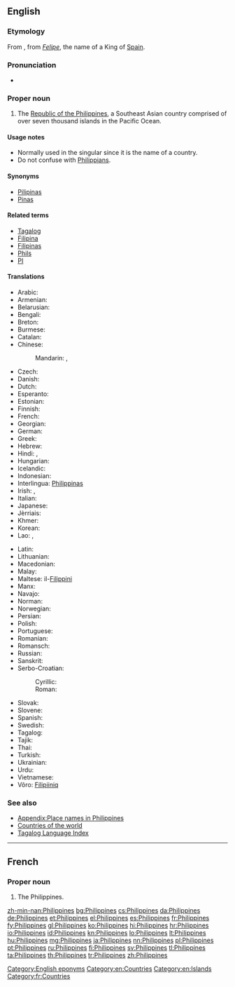 {{also|philippines}}
==English==

===Etymology===
From {{etyl|es|en}} {{term|Filipinas|lang=es}}, from ''[[Felipe]]'', the name of a King of [[Spain]].

===Pronunciation===
* {{audio|En-us-Philippines.ogg|Audio (US)}}

===Proper noun===
{{wikipedia}}
{{en-proper noun|head=the Philippines}}

# The [[Republic of the Philippines]], a Southeast Asian country comprised of over seven thousand islands in the Pacific Ocean.

====Usage notes====
* Normally used in the singular since it is the name of a country.
* Do not confuse with [[Philippians]].

====Synonyms====
* [[Pilipinas]]
* [[Pinas]]

====Related terms====
* [[Tagalog]]
* [[Filipina]]
* [[Filipinas]]
* [[Phils]]
* [[PI]]

====Translations====
{{trans-top|Republic of the Philippines}}
* Arabic: {{t-|ar|الفلبين|m|tr=al-filibiin}}
* Armenian: {{t-|hy|Ֆիլիպիններ|tr=Filipinner}}
* Belarusian: {{t-|be|Філіпіны|f|p|tr=Filipíny|sc=Cyrl}}
* Bengali: {{t-|bn|ফিলিপাইন}}
* Breton: {{t-|br|Filipinez}}
* Burmese: {{t-|my|ဖိလစ်ပိုင်နိုင်ငံ|sc=Mymr}}
* Catalan: {{t+|ca|Filipines|f|p}}
* Chinese:
*: Mandarin: {{t-|cmn|菲律賓|sc=Hani}},  {{t-|cmn|菲律宾|tr=Fēilùbīn|sc=Hani}}
* Czech: {{t+|cs|Filipíny|f|p}}
* Danish: {{t+|da|Filippinerne}}
* Dutch: {{t+|nl|Filipijnen|p}}
* Esperanto: {{t-|eo|Tagalogj|p}}
* Estonian: {{t+|et|Filipiinid}}
* Finnish: {{t+|fi|Filippiinit|p}}
* French: {{t+|fr|Philippines|f|p}}
* Georgian: {{t-|ka|ფილიპინები|tr=p’ilipinebi|sc=Geor}}
* German: {{t+|de|Philippinen|p}}
* Greek: {{t+|el|Φιλιππίνες|tr=Philippínes}}
* Hebrew: {{t-|he|הפיליפינים|p|tr=ha-filipinim}}
* Hindi: {{t+|hi|फ़िलीपीन्स|tr=filīpīns|sc=Deva}}, {{t-|hi|फिलीपिंस|tr=philīpins|sc=Deva}}
* Hungarian: {{t+|hu|Fülöp-szigetek|p}}
* Icelandic: {{t+|is|Filippseyjar|f|p}}
* Indonesian: {{t-|id|Filipina}}
* Interlingua: [[Philippinas]]
* Irish: {{t-|ga|Oileáin Fhilipíneacha|m|p|alt=Na hOileáin Fhilipíneacha}}, {{t-|ga|Poblacht na nOileán Filipíneach|f}}
* Italian: {{t-|it|Filippine|f|p}}
* Japanese: {{t+|ja|フィリピン|tr=Firipin}}
* Jèrriais: {{tø|roa-jer|Ph'lippinnes|f|p}}
* Khmer: {{t-|km|ហ្វីលីពីន|sc=Khmr}}
* Korean: {{t+|ko|필리핀|tr=Pillipin|sc=Hang}}
* Lao: {{t+|lo|ຟິລິບປິນ|tr=filippin|sc=Laoo}}, {{t-|lo|ປະເທດຟິລິບປິນ|tr=patheet filippin|sc=Laoo}}
{{trans-mid}}
* Latin: {{t+|la|Philippinae|f|p}}
* Lithuanian: {{t+|lt|Filipinai}}
* Macedonian: {{t-|mk|Филипини|f|p|tr=Filipíni}}
* Malay: {{t-|ms|Filipina}}
* Maltese: il-[[Filippini]]
* Manx: {{t-|gv|Ellanyn Philippeenagh|m|p|alt=Ny hEllanyn Philippeenagh}}
* Navajo: {{tø|nv|Kéyah Dańlíinii}}
* Norman: {{tø|roa-nor|Îles Phelippènes|f|p}}
* Norwegian: {{t+|no|Filippinene}}
* Persian: {{t+|fa|فیلیپین|tr=Filipin}}
* Polish: {{t+|pl|Filipiny|p}}
* Portuguese: {{t+|pt|Filipinas|f|p}}
* Romanian: {{t-|ro|Filipine|f|p}}
* Romansch: {{t-|rm|Filippinas|f|p}}
* Russian: {{t+|ru|Филиппины|f|p|tr=Filippíny}}
* Sanskrit: {{t-|sa|फिलिपीन्स|tr=philipīnsa|sc=Deva}}
* Serbo-Croatian:
*: Cyrillic: {{t-|sh|Филипини|m|p|alt=Филипи́ни|sc=Cyrl}}
*: Roman: {{t-|sh|Filipini|m|p|alt=Filipíni}}
* Slovak: {{t-|sk|Filipíny|f|p}}
* Slovene: {{t+|sl|Filipini|alt=Filipíni|m|p}}
* Spanish: {{t+|es|Filipinas|f|p}}
* Swedish: {{t+|sv|Filippinerna}}
* Tagalog: {{t+|tl|Pilipinas}}
* Tajik: {{t-|tg|Филиппин|tr=Filippin|sc=Cyrl}}
* Thai: {{t+|th|ฟิลิปปินส์|tr=filippins̄̒}}
* Turkish: {{t+|tr|Filipinler|p}}
* Ukrainian: {{t+|uk|Філіппіни|f|p|tr=Filippíny|sc=Cyrl}}
* Urdu: {{t-|ur|فلپائن|sc=ur-Arab}}
* Vietnamese: {{t-|vi|Philippines}}
* Võro: [[Filipiiniq]]
{{trans-bottom}}

===See also===
* [[Appendix:Place names in Philippines]]
* [[Appendix:Countries of the world|Countries of the world]]
* [[Index:Tagalog|Tagalog Language Index]]

[[Category:English eponyms]]
[[Category:en:Countries]]
[[Category:en:Islands]]

----

==French==

===Proper noun===
{{fr-proper noun}} {{f|p}}

# The Philippines.

[[Category:fr:Countries]]

[[zh-min-nan:Philippines]]
[[bg:Philippines]]
[[cs:Philippines]]
[[da:Philippines]]
[[de:Philippines]]
[[et:Philippines]]
[[el:Philippines]]
[[es:Philippines]]
[[fr:Philippines]]
[[fy:Philippines]]
[[gl:Philippines]]
[[ko:Philippines]]
[[hi:Philippines]]
[[hr:Philippines]]
[[io:Philippines]]
[[id:Philippines]]
[[kn:Philippines]]
[[lo:Philippines]]
[[lt:Philippines]]
[[hu:Philippines]]
[[mg:Philippines]]
[[ja:Philippines]]
[[nn:Philippines]]
[[pl:Philippines]]
[[pt:Philippines]]
[[ru:Philippines]]
[[fi:Philippines]]
[[sv:Philippines]]
[[tl:Philippines]]
[[ta:Philippines]]
[[th:Philippines]]
[[tr:Philippines]]
[[zh:Philippines]]